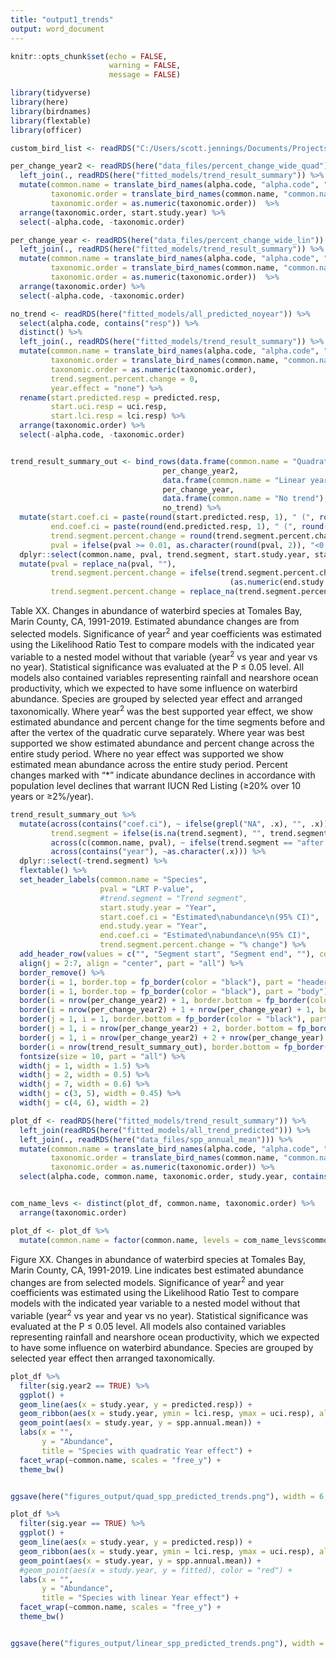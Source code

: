 ```yaml
---
title: "output1_trends"
output: word_document
---
```


```r
knitr::opts_chunk$set(echo = FALSE,
                      warning = FALSE,
                      message = FALSE)
```

```r
library(tidyverse)
library(here)
library(birdnames)
library(flextable)
library(officer)

custom_bird_list <- readRDS("C:/Users/scott.jennings/Documents/Projects/birdnames_support/data/custom_bird_list")


```

```r



per_change_year2 <- readRDS(here("data_files/percent_change_wide_quad")) %>% 
  left_join(., readRDS(here("fitted_models/trend_result_summary")) %>% dplyr::select(alpha.code, pval)) %>% 
  mutate(common.name = translate_bird_names(alpha.code, "alpha.code", "common.name"),
         taxonomic.order = translate_bird_names(common.name, "common.name", "taxonomic.order"),
         taxonomic.order = as.numeric(taxonomic.order))  %>% 
  arrange(taxonomic.order, start.study.year) %>% 
  select(-alpha.code, -taxonomic.order)

per_change_year <- readRDS(here("data_files/percent_change_wide_lin")) %>% 
  left_join(., readRDS(here("fitted_models/trend_result_summary")) %>% dplyr::select(alpha.code, pval)) %>% 
  mutate(common.name = translate_bird_names(alpha.code, "alpha.code", "common.name"),
         taxonomic.order = translate_bird_names(common.name, "common.name", "taxonomic.order"),
         taxonomic.order = as.numeric(taxonomic.order))  %>% 
  arrange(taxonomic.order) %>% 
  select(-alpha.code, -taxonomic.order)

no_trend <- readRDS(here("fitted_models/all_predicted_noyear")) %>% 
  select(alpha.code, contains("resp")) %>% 
  distinct() %>% 
  left_join(., readRDS(here("fitted_models/trend_result_summary")) %>% dplyr::select(alpha.code, pval)) %>% 
  mutate(common.name = translate_bird_names(alpha.code, "alpha.code", "common.name"),
         taxonomic.order = translate_bird_names(common.name, "common.name", "taxonomic.order"),
         taxonomic.order = as.numeric(taxonomic.order),
         trend.segment.percent.change = 0,
         year.effect = "none") %>% 
  rename(start.predicted.resp = predicted.resp,
         start.uci.resp = uci.resp,
         start.lci.resp = lci.resp) %>% 
  arrange(taxonomic.order) %>% 
  select(-alpha.code, -taxonomic.order)


trend_result_summary_out <- bind_rows(data.frame(common.name = "Quadratic year"),
                                  per_change_year2,
                                  data.frame(common.name = "Linear year"),
                                  per_change_year,
                                  data.frame(common.name = "No trend"),
                                  no_trend) %>% 
  mutate(start.coef.ci = paste(round(start.predicted.resp, 1), " (", round(start.lci.resp, 1), " to ", round(start.uci.resp, 1), ")", sep = ""),
         end.coef.ci = paste(round(end.predicted.resp, 1), " (", round(end.lci.resp, 1), " to ", round(end.uci.resp, 1), ")", sep = ""),
         trend.segment.percent.change = round(trend.segment.percent.change, 1),
         pval = ifelse(pval >= 0.01, as.character(round(pval, 2)), "<0.01")) %>% 
  dplyr::select(common.name, pval, trend.segment, start.study.year, start.coef.ci, end.study.year, end.coef.ci, trend.segment.percent.change) %>% 
  mutate(pval = replace_na(pval, ""),
         trend.segment.percent.change = ifelse(trend.segment.percent.change/(as.numeric(end.study.year) - as.numeric(start.study.year)) < -2 &
                                                 (as.numeric(end.study.year) - as.numeric(start.study.year)) >= 10, paste(trend.segment.percent.change, "*", sep = ""), trend.segment.percent.change),
         trend.segment.percent.change = replace_na(trend.segment.percent.change, ""))
```

Table XX. Changes in abundance of waterbird species at Tomales Bay, Marin County, CA, 1991-2019. Estimated abundance changes are from selected models. Significance of year^2^ and year coefficients was estimated using the Likelihood Ratio Test to compare models with the indicated year variable to a nested model without that variable (year^2^ vs year and year vs no year). Statistical significance was evaluated at the P ≤ 0.05 level. All models also contained variables representing rainfall and nearshore ocean productivity, which we expected to have some influence on waterbird abundance. Species are grouped by selected year effect and arranged taxonomically. Where year^2^ was the best supported year effect, we show estimated abundance and percent change for the time segments before and after the vertex of the quadratic curve separately. Where year was best supported we show estimated abundance and percent change across the entire study period. Where no year effect was supported we show estimated mean abundance across the entire study period. Percent changes marked with "*" indicate abundance declines in accordance with population level declines that warrant IUCN Red Listing (≥20% over 10 years or ≥2%/year).
```r
trend_result_summary_out %>% 
  mutate(across(contains("coef.ci"), ~ ifelse(grepl("NA", .x), "", .x)),
         trend.segment = ifelse(is.na(trend.segment), "", trend.segment),
         across(c(common.name, pval), ~ ifelse(trend.segment == "after.vertex", "", .x)),
         across(contains("year"), ~as.character(.x))) %>% 
  dplyr::select(-trend.segment) %>% 
  flextable() %>% 
  set_header_labels(common.name = "Species",
                    pval = "LRT P-value",
                    #trend.segment = "Trend segment",
                    start.study.year = "Year",
                    start.coef.ci = "Estimated\nabundance\n(95% CI)",
                    end.study.year = "Year",
                    end.coef.ci = "Estimated\nabundance\n(95% CI)",
                    trend.segment.percent.change = "% change") %>% 
  add_header_row(values = c("", "Segment start", "Segment end", ""), colwidths = c(2, 2, 2, 1)) %>% 
  align(j = 2:7, align = "center", part = "all") %>% 
  border_remove() %>% 
  border(i = 1, border.top = fp_border(color = "black"), part = "header") %>% 
  border(i = 1, border.top = fp_border(color = "black"), part = "body") %>% 
  border(i = nrow(per_change_year2) + 1, border.bottom = fp_border(color = "black"), part = "body") %>%
  border(i = nrow(per_change_year2) + 1 + nrow(per_change_year) + 1, border.bottom = fp_border(color = "black"), part = "body") %>% 
  border(j = 1, i = 1, border.bottom = fp_border(color = "black"), part = "body") %>% 
  border(j = 1, i = nrow(per_change_year2) + 2, border.bottom = fp_border(color = "black"), part = "body") %>%
  border(j = 1, i = nrow(per_change_year2) + 2 + nrow(per_change_year) + 1, border.bottom = fp_border(color = "black"), part = "body") %>% 
  border(i = nrow(trend_result_summary_out), border.bottom = fp_border(color = "black"), part = "body") %>% 
  fontsize(size = 10, part = "all") %>% 
  width(j = 1, width = 1.5) %>% 
  width(j = 2, width = 0.5) %>% 
  width(j = 7, width = 0.6) %>%
  width(j = c(3, 5), width = 0.45) %>% 
  width(j = c(4, 6), width = 2)

```


```r
plot_df <- readRDS(here("fitted_models/trend_result_summary")) %>%
  left_join(readRDS(here("fitted_models/all_trend_predicted"))) %>% 
  left_join(., readRDS(here("data_files/spp_annual_mean"))) %>% 
  mutate(common.name = translate_bird_names(alpha.code, "alpha.code", "common.name"),
         taxonomic.order = translate_bird_names(common.name, "common.name", "taxonomic.order"),
         taxonomic.order = as.numeric(taxonomic.order)) %>% 
  select(alpha.code, common.name, taxonomic.order, study.year, contains("resp"), spp.annual.mean, contains("sig"))


com_name_levs <- distinct(plot_df, common.name, taxonomic.order) %>% 
  arrange(taxonomic.order)

plot_df <- plot_df %>% 
  mutate(common.name = factor(common.name, levels = com_name_levs$common.name))

```

Figure XX. Changes in abundance of waterbird species at Tomales Bay, Marin County, CA, 1991-2019. Line indicates best estimated abundance changes are from selected models. Significance of year^2^ and year coefficients was estimated using the Likelihood Ratio Test to compare models with the indicated year variable to a nested model without that variable (year^2^ vs year and year vs no year). Statistical significance was evaluated at the P ≤ 0.05 level. All models also contained variables representing rainfall and nearshore ocean productivity, which we expected to have some influence on waterbird abundance. Species are grouped by selected year effect then arranged taxonomically.
```r


plot_df %>%
  filter(sig.year2 == TRUE) %>% 
  ggplot() +
  geom_line(aes(x = study.year, y = predicted.resp)) +
  geom_ribbon(aes(x = study.year, ymin = lci.resp, ymax = uci.resp), alpha = 0.5) +
  geom_point(aes(x = study.year, y = spp.annual.mean)) +
  labs(x = "",
       y = "Abundance",
       title = "Species with quadratic Year effect") +
  facet_wrap(~common.name, scales = "free_y") +
  theme_bw()


ggsave(here("figures_output/quad_spp_predicted_trends.png"), width = 6, height = 6)


```


```r
plot_df %>% 
  filter(sig.year == TRUE) %>% 
  ggplot() +
  geom_line(aes(x = study.year, y = predicted.resp)) +
  geom_ribbon(aes(x = study.year, ymin = lci.resp, ymax = uci.resp), alpha = 0.5) +
  geom_point(aes(x = study.year, y = spp.annual.mean)) +
  #geom_point(aes(x = study.year, y = fitted), color = "red") +
  labs(x = "",
       y = "Abundance",
       title = "Species with linear Year effect") +
  facet_wrap(~common.name, scales = "free_y") +
  theme_bw()


ggsave(here("figures_output/linear_spp_predicted_trends.png"), width = 9, height = 6)


```

